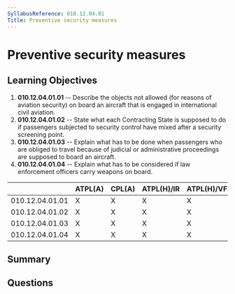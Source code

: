 ```yaml
---
SyllabusReference: 010.12.04.01
Title: Preventive security measures
---
```


# Preventive security measures

## Learning Objectives

1.  **010.12.04.01.01** -- Describe the objects not allowed (for reasons of
    aviation security) on board an aircraft that is engaged in international
    civil aviation.
2.  **010.12.04.01.02** -- State what each Contracting State is supposed to do if
    passengers subjected to security control have mixed after a security
    screening point.
3.  **010.12.04.01.03** -- Explain what has to be done when passengers who are
    obliged to travel because of judicial or administrative proceedings are
    supposed to board an aircraft.
4.  **010.12.04.01.04** -- Explain what has to be considered if law enforcement
    officers carry weapons on board.

|                 | ATPL(A) | CPL(A) | ATPL(H)/IR | ATPL(H)/VFR | CPL(H) | IR | CBIR(A) |
| --------------- | ------- | ------ | ---------- | ----------- | ------ | -- | ------- |
| 010.12.04.01.01 | X       | X      | X          | X           | X      |    |         |
| 010.12.04.01.02 | X       | X      | X          | X           | X      |    |         |
| 010.12.04.01.03 | X       | X      | X          | X           | X      |    |         |
| 010.12.04.01.04 | X       | X      | X          | X           | X      |    |         |

## Summary

## Questions
